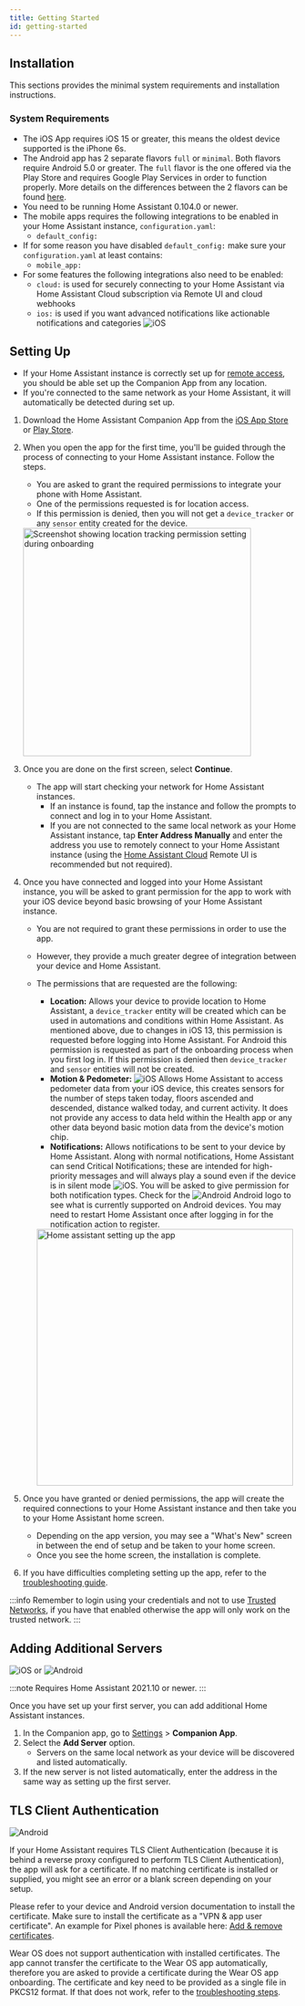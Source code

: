 ```yaml
---
title: Getting Started
id: getting-started
---
```


## Installation

This sections provides the minimal system requirements and installation instructions.

### System Requirements

- The iOS App requires iOS 15 or greater, this means the oldest device supported is the iPhone 6s. 
- The Android app has 2 separate flavors `full` or `minimal`. Both flavors require Android 5.0 or greater. The `full` flavor is the one offered via the Play Store and requires Google Play Services in order to function properly. More details on the differences between the 2 flavors can be found [here](../core/android-flavors.md).
- You need to be running Home Assistant 0.104.0 or newer.
- The mobile apps requires the following integrations to be enabled in your Home Assistant instance, `configuration.yaml`:
  - `default_config:`
- If for some reason you have disabled `default_config:` make sure your `configuration.yaml` at least contains:
  - `mobile_app:`
- For some features the following integrations also need to be enabled:
  - `cloud:` is used for securely connecting to your Home Assistant via Home Assistant Cloud subscription via Remote UI and cloud webhooks
  - `ios:` is used if you want advanced notifications like actionable notifications and categories ![iOS](/assets/iOS.svg)

## Setting Up

- If your Home Assistant instance is correctly set up for [remote access](https://www.home-assistant.io/docs/configuration/remote/), you should be able set up the Companion App from any location.
- If you're connected to the same network as your Home Assistant, it will automatically be detected during set up.

1. Download the Home Assistant Companion App from the [iOS App Store](https://apps.apple.com/app/home-assistant/id1099568401) or [Play Store](https://play.google.com/store/apps/details?id=io.homeassistant.companion.android).
2. When you open the app for the first time, you'll be guided through the process of connecting to your Home Assistant instance. Follow the steps.
   - You are asked to grant the required permissions to integrate your phone with Home Assistant.
   - One of the permissions requested is for location access.
   - If this permission is denied, then you will not get a `device_tracker` or any `sensor` entity created for the device.

    <img alt="Screenshot showing location tracking permission setting during onboarding" src="/assets/android_enable_location_tracking.png" width='400'/>

3. Once you are done on the first screen, select **Continue**.
   - The app will start checking your network for Home Assistant instances.
     - If an instance is found, tap the instance and follow the prompts to connect and log in to your Home Assistant.
     - If you are not connected to the same local network as your Home Assistant instance, tap **Enter Address Manually** and enter the address you use to remotely connect to your Home Assistant instance (using the [Home Assistant Cloud](https://www.nabucasa.com/config/remote/) Remote UI is recommended but not required).
4. Once you have connected and logged into your Home Assistant instance, you will be asked to grant permission for the app to work with your iOS device beyond basic browsing of your Home Assistant instance.
   - You are not required to grant these permissions in order to use the app.
   - However, they provide a much greater degree of integration between your device and Home Assistant.
   - The permissions that are requested are the following:

     - **Location:** Allows your device to provide location to Home Assistant, a `device_tracker` entity will be created which can be used in automations and conditions within Home Assistant. As mentioned above, due to changes in iOS 13, this permission is requested before logging into Home Assistant. For Android this permission is requested as part of the onboarding process when you first log in. If this permission is denied then `device_tracker` and `sensor` entities will not be created.
     - **Motion & Pedometer:** ![iOS](/assets/iOS.svg) Allows Home Assistant to access pedometer data from your iOS device, this creates sensors for the number of steps taken today, floors ascended and descended, distance walked today, and current activity. It does not provide any access to data held within the Health app or any other data beyond basic motion data from the device's motion chip.
     - **Notifications:** Allows notifications to be sent to your device by Home Assistant. Along with normal notifications, Home Assistant can send Critical Notifications; these are intended for high-priority messages and will always play a sound even if the device is in silent mode ![iOS](/assets/iOS.svg). You will be asked to give permission for both notification types. Check for the ![Android](/assets/android.svg) Android logo to see what is currently supported on Android devices. You may need to restart Home Assistant once after logging in for the notification action to register.

      <img alt="Home assistant setting up the app" src="/assets/android_allow_notifications.png" width='450' />

5. Once you have granted or denied permissions, the app will create the required connections to your Home Assistant instance and then take you to your Home Assistant home screen.
   - Depending on the app version, you may see a "What's New" screen in between the end of setup and be taken to your home screen.
   - Once you see the home screen, the installation is complete.
6. If you have difficulties completing setting up the app, refer to the [troubleshooting guide](../troubleshooting/setup.md).

:::info
Remember to login using your credentials and not to use [Trusted Networks](https://www.home-assistant.io/docs/authentication/providers/#trusted-networks), if you have that enabled otherwise the app will only work on the trusted network.
:::

## Adding Additional Servers

![iOS](/assets/iOS.svg) or ![Android](/assets/android.svg)

:::note
Requires Home Assistant 2021.10 or newer.
:::

Once you have set up your first server, you can add additional Home Assistant instances.

1. In the Companion app, go to [Settings](https://my.home-assistant.io/redirect/config/) > **Companion App**.
2. Select the **Add Server** option.
   - Servers on the same local network as your device will be discovered and listed automatically.
3. If the new server is not listed automatically, enter the address in the same way as setting up the first server.

## TLS Client Authentication

![Android](/assets/android.svg)

If your Home Assistant requires TLS Client Authentication (because it is behind a reverse proxy configured to perform TLS Client Authentication), the app will ask for a certificate. If no matching certificate is installed or supplied, you might see an error or a blank screen depending on your setup.

Please refer to your device and Android version documentation to install the certificate. Make sure to install the certificate as a "VPN & app user certificate". An example for Pixel phones is available here: [Add & remove certificates](https://support.google.com/pixelphone/answer/2844832?hl=en).

Wear OS does not support authentication with installed certificates. The app cannot transfer the certificate to the Wear OS app automatically, therefore you are asked to provide a certificate during the Wear OS app onboarding. The certificate and key need to be provided as a single file in PKCS12 format. If that does not work, refer to the [troubleshooting steps](../troubleshooting/networking.md#tls-client-authentication).
